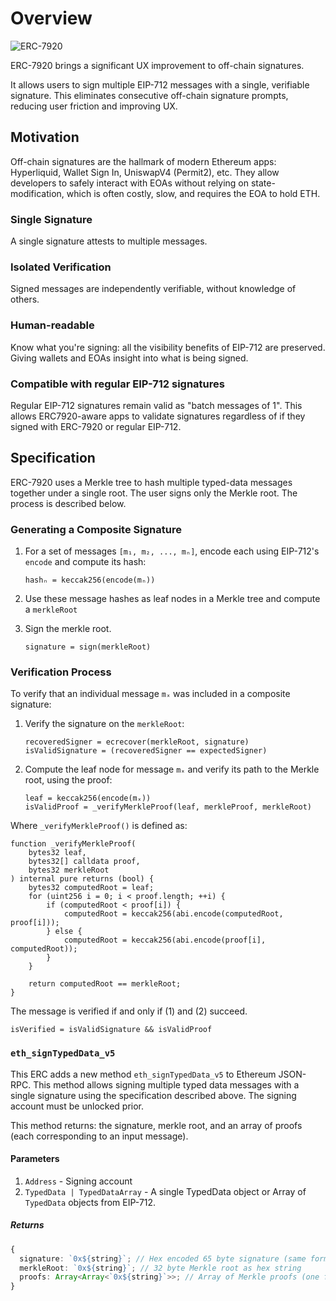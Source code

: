 # Overview

![ERC-7920](/425788292-8b73583d-3416-471c-ae4a-b4ce26176f80.png)

ERC-7920 brings a significant UX improvement to off-chain signatures.

It allows users to sign multiple EIP-712 messages with a single, verifiable signature. This eliminates consecutive off-chain signature prompts, reducing user friction and improving UX.

## Motivation

Off-chain signatures are the hallmark of modern Ethereum apps: Hyperliquid, Wallet Sign In, UniswapV4 (Permit2), etc. They allow developers to safely interact with EOAs without relying on state-modification, which is often costly, slow, and requires the EOA to hold ETH.

### Single Signature

A single signature attests to multiple messages.

### Isolated Verification

Signed messages are independently verifiable, without knowledge of others.

### Human-readable

Know what you're signing: all the visibility benefits of EIP-712 are preserved. Giving wallets and EOAs insight into what is being signed.

### Compatible with regular EIP-712 signatures

Regular EIP-712 signatures remain valid as "batch messages of 1". This allows ERC7920-aware apps to validate signatures regardless of if they signed with ERC-7920 or regular EIP-712.

## Specification

ERC-7920 uses a Merkle tree to hash multiple typed-data messages together under a single root. The user signs only the Merkle root. The process is described below.

### Generating a Composite Signature

1. For a set of messages `[m₁, m₂, ..., mₙ]`, encode each using EIP-712's `encode` and compute its hash:

   ```
   hashₙ = keccak256(encode(mₙ))
   ```

2. Use these message hashes as leaf nodes in a Merkle tree and compute a `merkleRoot`

3. Sign the merkle root.
   ```
   signature = sign(merkleRoot)
   ```

### Verification Process

To verify that an individual message `mₓ` was included in a composite signature:

1. Verify the signature on the `merkleRoot`:

   ```
   recoveredSigner = ecrecover(merkleRoot, signature)
   isValidSignature = (recoveredSigner == expectedSigner)
   ```

2. Compute the leaf node for message `mₓ` and verify its path to the Merkle root, using the proof:
   ```
   leaf = keccak256(encode(mₓ))
   isValidProof = _verifyMerkleProof(leaf, merkleProof, merkleRoot)
   ```

Where `_verifyMerkleProof()` is defined as:

```solidity
function _verifyMerkleProof(
    bytes32 leaf,
    bytes32[] calldata proof,
    bytes32 merkleRoot
) internal pure returns (bool) {
    bytes32 computedRoot = leaf;
    for (uint256 i = 0; i < proof.length; ++i) {
        if (computedRoot < proof[i]) {
            computedRoot = keccak256(abi.encode(computedRoot, proof[i]));
        } else {
            computedRoot = keccak256(abi.encode(proof[i], computedRoot));
        }
    }

    return computedRoot == merkleRoot;
}
```

The message is verified if and only if (1) and (2) succeed.

```
isVerified = isValidSignature && isValidProof
```

### `eth_signTypedData_v5`

This ERC adds a new method `eth_signTypedData_v5` to Ethereum JSON-RPC. This method allows signing multiple typed data messages with a single signature using the specification described above. The signing account must be unlocked prior.

This method returns: the signature, merkle root, and an array of proofs (each corresponding to an input message).

#### Parameters

1. `Address` - Signing account
2. `TypedData | TypedDataArray` - A single TypedData object or Array of `TypedData` objects from EIP-712.

##### Returns

```typescript
{
  signature: `0x${string}`; // Hex encoded 65 byte signature (same format as eth_sign)
  merkleRoot: `0x${string}`; // 32 byte Merkle root as hex string
  proofs: Array<Array<`0x${string}`>>; // Array of Merkle proofs (one for each input message)
}
```
